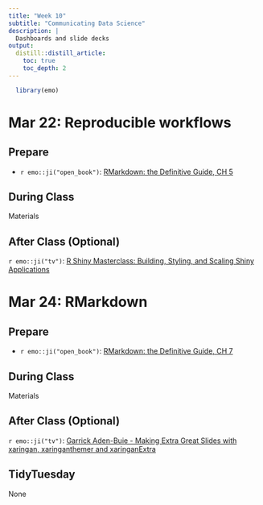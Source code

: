 ```yaml
---
title: "Week 10"
subtitle: "Communicating Data Science"
description: |
  Dashboards and slide decks
output:
  distill::distill_article:
    toc: true
    toc_depth: 2
---
```


```r
  library(emo)
```

# Mar 22: Reproducible workflows

## Prepare

* `r emo::ji("open_book")`: [RMarkdown: the Definitive Guide, CH 5](https://bookdown.org/yihui/rmarkdown/dashboards.html)
  
## During Class

Materials

## After Class (Optional)

`r emo::ji("tv")`: [R Shiny Masterclass: Building, Styling, and Scaling Shiny Applications](https://youtu.be/MYVojGHeKAc)

# Mar 24: RMarkdown

## Prepare

* `r emo::ji("open_book")`: [RMarkdown: the Definitive Guide, CH 7](https://bookdown.org/yihui/rmarkdown/xaringan.html)

## During Class

Materials

## After Class (Optional)

`r emo::ji("tv")`: [Garrick Aden-Buie - Making Extra Great Slides with xaringan, xaringanthemer and xaringanExtra](https://youtu.be/FHy6NseH8yk)

## TidyTuesday

None
